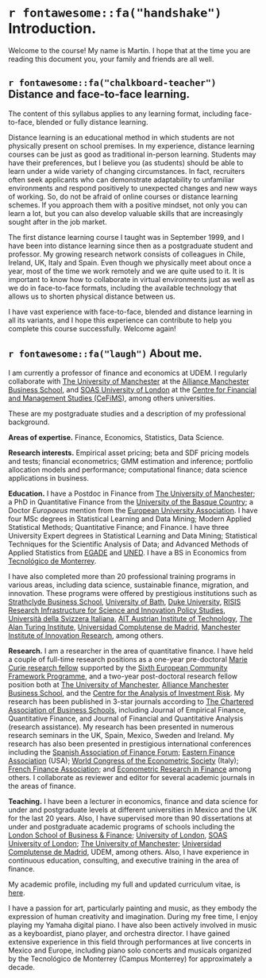 


# `r fontawesome::fa("handshake")` Introduction. 

Welcome to the course! My name is Martín. I hope that at the time you are reading this document you, your family and friends are all well.

<!-- ## Perfil de egreso (en español). -->

<!-- This course contributes to developing the following professional profile. -->

<!-- El egresado y la egresada de la licenciatura en finanzas internacionales comprende el funcionamiento de los mercados económico-financieros e implementa modelos cuantitativos para analizar y ejecutar estrategias de financiamiento e inversión en un ambiente de incertidumbre. El graduado toma decisiones financieras innovadoras basadas en el análisis de datos, la creación de valor económico, y su conducta profesional es coherente con altos estándares éticos. Además, es consciente de su responsabilidad en la solución de los retos sociales y ambientales en el contexto de las finanzas sostenibles. Las habilidades y competencias del egresado son congruentes con las demandas de la industria 4.0 al incorporar lenguajes computacionales y aplicaciones tecnológicas para el análisis de Big Data, automatización de análisis financiero, y el desarrollo de algoritmos usados en *machine learning* e inteligencia artificial para abordar los retos de la industria financiera. Su perfil le permite reaccionar y adaptarse ágilmente a los cambios vertiginosos de la industria y los mercados financieros, hacer investigación aplicada, y proponer nuevas soluciones de valor a negocios tradicionales y FinTech. -->

## `r fontawesome::fa("chalkboard-teacher")` Distance and face-to-face learning.

The content of this syllabus applies to any learning format, including face-to-face, blended or fully distance learning. 

Distance learning is an educational method in which students are not physically present on school premises. In my experience, distance learning courses can be just as good as traditional in-person learning. Students may have their preferences, but I believe you (as students) should be able to learn under a wide variety of changing circumstances. In fact, recruiters often seek applicants who can demonstrate adaptability to unfamiliar environments and respond positively to unexpected changes and new ways of working. So, do not be afraid of online courses or distance learning schemes. If you approach them with a positive mindset, not only you can learn a lot, but you can also develop valuable skills that are increasingly sought after in the job market.

The first distance learning course I taught was in September 1999, and I have been into distance learning since then as a postgraduate student and professor. My growing research network consists of colleagues in Chile, Ireland, UK, Italy and Spain. Even though we physically meet about once a year, most of the time we work remotely and we are quite used to it. It is important to know how to collaborate in virtual environments just as well as we do in face-to-face formats, including the available technology that allows us to shorten physical distance between us. 

I have vast experience with face-to-face, blended and distance learning in all its variants, and I hope this experience can contribute to help you complete this course successfully. Welcome again!

## `r fontawesome::fa("laugh")` About me.

I am currently a professor of finance and economics at UDEM. I regularly collaborate with [The University of Manchester](https://www.manchester.ac.uk/) at the [Alliance Manchester Business School](https://www.alliancembs.manchester.ac.uk/), and [SOAS University of London](https://www.soas.ac.uk/) at the [Centre for Financial and Management Studies (CeFiMS)](https://www.cefims.ac.uk/), among others universities.

These are my postgraduate studies and a description of my professional background.

**Areas of expertise.** Finance, Economics, Statistics, Data Science.

**Research interests.** Empirical asset pricing; beta and SDF pricing models and tests; financial econometrics; GMM estimation and inference; portfolio allocation models and performance; computational finance; data science applications in business.

**Education.** I have a Postdoc in Finance from [The University of Manchester](https://www.manchester.ac.uk/); a PhD in Quantitative Finance from the [University of the Basque Country](https://www.ehu.eus/en/en-home); a Doctor *Europaeus* mention from the [European University Association](https://eua.eu/). I have four MSc degrees in Statistical Learning and Data Mining; Modern Applied Statistical Methods; Quantitative Finance; and Finance. I have three University Expert degrees in Statistical Learning and Data Mining; Statistical Techniques for the Scientific Analysis of Data; and Advanced Methods of Applied Statistics from [EGADE](https://egade.tec.mx/es/home) and [UNED](https://www.uned.es/universidad/inicio.html). I have a BS in Economics from [Tecnológico de Monterrey](https://tec.mx/es). 

I have also completed more than 20 professional training programs in various areas, including data science, sustainable finance, migration, and innovation. These programs were offered by prestigious institutions such as [Strathclyde Business School](https://www.strath.ac.uk/business/), [University of Bath](https://www.bath.ac.uk/), [Duke University](https://duke.edu/), [RISIS Research Infrastructure for Science and Innovation Policy Studies](https://www.risis2.eu/), [Università della Svizzera Italiana](https://www.usi.ch/it), [AIT Austrian Institute of Technology](https://www.ait.ac.at/en/), [The Alan Turing Institute](https://www.turing.ac.uk/), [Universidad Complutense de Madrid](https://www.ucm.es/), [Manchester Institute of Innovation Research](https://www.mioir.manchester.ac.uk/), among others.

**Research.** I am a researcher in the area of quantitative finance. I have held a couple of full-time research positions as a one-year pre-doctoral [Marie Curie research fellow](https://marie-sklodowska-curie-actions.ec.europa.eu/actions/postdoctoral-fellowships) supported by the [Sixth European Community Framework Programme](https://ec.europa.eu/commission/presscorner/detail/en/MEMO_02_152), and a two-year post-doctoral research fellow position both at [The University of Manchester](https://www.manchester.ac.uk/), [Alliance Manchester Business School](https://www.alliancembs.manchester.ac.uk/), and the [Centre for the Analysis of Investment Risk](https://www.alliancembs.manchester.ac.uk/research/accounting-and-finance/centre-for-the-analysis-of-investment-risk/). My research has been published in 3-star journals according to [The Chartered Association of Business Schools](https://charteredabs.org/), including Journal of Empirical Finance, Quantitative Finance, and Journal of Financial and Quantitative Analysis (research assistance). My research has been presented in numerous research seminars in the UK, Spain, Mexico, Sweden and Ireland. My research has also been presented in prestigious international conferences including the [Spanish Association of Finance Forum](https://finance-forum.es/); [Eastern Finance Association](https://easternfinance.org/) (USA); [World Congress of the Econometric Society](https://www.econometricsociety.org/) (Italy); [French Finance Association](https://www.affi.asso.fr/en); and [Econometric Research in Finance](https://www.erfin.org/journal/index.php/erfin) among others. I collaborate as reviewer and editor for several academic journals in the areas of finance.

**Teaching.** I have been a lecturer in economics, finance and data science for under and postgraduate levels at different universities in Mexico and the UK for the last 20 years. Also, I have supervised more than 90 dissertations at under and postgraduate academic programs of schools including the [London School of Business & Finance](https://www.lsbf.org.uk/); [University of London](https://www.london.ac.uk/), [SOAS University of London](https://www.soas.ac.uk/); [The University of Manchester](https://www.manchester.ac.uk/); [Universidad Complutense de Madrid](https://www.ucm.es/), UDEM, among others. Also, I have experience in continuous education, consulting, and executive training in the area of finance.

<!-- [^1]: The Chartered Association of Business Schools is considered the voice of the UK's business and management education sector. According to ABS, all 3 stars rated journals publish original and well executed research papers and are highly regarded. These journals typically have good submission rates and are very selective in what they publish. Papers are heavily refereed in 3 stars rated journals. -->

My academic profile, including my full and updated curriculum vitae, is [here](https://github.com/mlozanoqf/resume/raw/master/cv-mlozano.pdf).

<!-- This is my teaching philosophy in 100 words: *The time and the brain are resources and constraints as both restrict the amount of time available to learn. We understand this at the university, so we use these resources efficiently. Here, we stimulate our mental capacity to create and innovate by doing research; and we teach how to think and learn in a systematic and scientific manner. Here, we promote the most fundamental human values to build a prosperous society. I love teaching almost as much as doing research because every semester represents a new opportunity to further enhance our lives by learning the most given our time constraints.* -->

I have a passion for art, particularly painting and music, as they embody the expression of human creativity and imagination. During my free time, I enjoy playing my Yamaha digital piano. I have also been actively involved in music as a keyboardist, piano player, and orchestra director. I have gained extensive experience in this field through performances at live concerts in Mexico and Europe, including piano solo concerts and musicals organized by the Tecnológico de Monterrey (Campus Monterrey) for approximately a decade.
